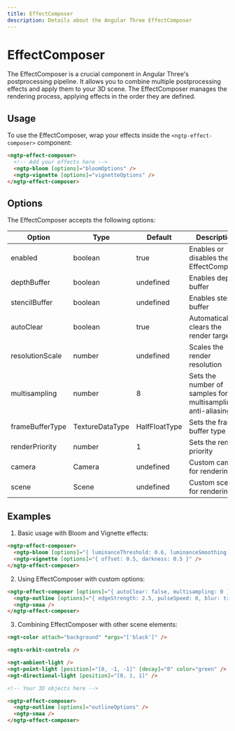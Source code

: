 ```yaml
---
title: EffectComposer
description: Details about the Angular Three EffectComposer
---
```


# EffectComposer

The EffectComposer is a crucial component in Angular Three's postprocessing pipeline. It allows you to combine multiple postprocessing effects and apply them to your 3D scene. The EffectComposer manages the rendering process, applying effects in the order they are defined.

## Usage

To use the EffectComposer, wrap your effects inside the `<ngtp-effect-composer>` component:

```html
<ngtp-effect-composer>
  <!-- Add your effects here -->
  <ngtp-bloom [options]="bloomOptions" />
  <ngtp-vignette [options]="vignetteOptions" />
</ngtp-effect-composer>
```

## Options

The EffectComposer accepts the following options:

| Option | Type | Default | Description |
|--------|------|---------|-------------|
| enabled | boolean | true | Enables or disables the EffectComposer |
| depthBuffer | boolean | undefined | Enables depth buffer |
| stencilBuffer | boolean | undefined | Enables stencil buffer |
| autoClear | boolean | true | Automatically clears the render target |
| resolutionScale | number | undefined | Scales the render resolution |
| multisampling | number | 8 | Sets the number of samples for multisampling anti-aliasing |
| frameBufferType | TextureDataType | HalfFloatType | Sets the frame buffer type |
| renderPriority | number | 1 | Sets the render priority |
| camera | Camera | undefined | Custom camera for rendering |
| scene | Scene | undefined | Custom scene for rendering |

## Examples

1. Basic usage with Bloom and Vignette effects:

```html
<ngtp-effect-composer>
  <ngtp-bloom [options]="{ luminanceThreshold: 0.6, luminanceSmoothing: 0.5, intensity: 1.2 }" />
  <ngtp-vignette [options]="{ offset: 0.5, darkness: 0.5 }" />
</ngtp-effect-composer>
```

2. Using EffectComposer with custom options:

```html
<ngtp-effect-composer [options]="{ autoClear: false, multisampling: 0 }">
  <ngtp-outline [options]="{ edgeStrength: 2.5, pulseSpeed: 0, blur: true, kernelSize: KernelSize.SMALL }" />
  <ngtp-smaa />
</ngtp-effect-composer>
```

3. Combining EffectComposer with other scene elements:

```html
<ngt-color attach="background" *args="['black']" />

<ngts-orbit-controls />

<ngt-ambient-light />
<ngt-point-light [position]="[0, -1, -1]" [decay]="0" color="green" />
<ngt-directional-light [position]="[0, 1, 1]" />

<!-- Your 3D objects here -->

<ngtp-effect-composer>
  <ngtp-outline [options]="outlineOptions" />
  <ngtp-smaa />
</ngtp-effect-composer>
```
